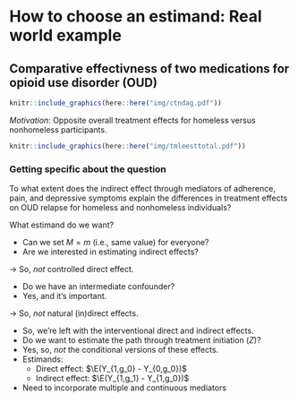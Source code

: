 # How to choose an estimand: Real world example {#estimandirl}

## Comparative effectivness of two medications for opioid use disorder (OUD)

```r
knitr::include_graphics(here::here("img/ctndag.pdf"))
```

_Motivation_: Opposite overall treatment effects for homeless versus
nonhomeless participants.

```r
knitr::include_graphics(here::here("img/tmleesttotal.pdf"))
```

### Getting specific about the question

To what extent does the indirect effect through mediators of adherence, pain,
and depressive symptoms explain the differences in treatment effects on OUD
relapse for homeless and nonhomeless individuals?

What estimand do we want?

- Can we set $M=m$ (i.e., same value) for everyone?
- Are we interested in estimating indirect effects?

$\rightarrow$ So, _not_ controlled direct effect.

- Do we have an intermediate confounder?
 + Yes, and it's important.

$\rightarrow$ So, _not_ natural (in)direct effects.

- So, we're left with the interventional direct and indirect effects.
- Do we want to estimate the path through treatment initiation ($Z$)?
 + Yes, so, _not_ the conditional versions of these effects.
 + Estimands:
   - Direct effect: $\E(Y_{1,g_0} - Y_{0,g_0})$
   - Indirect effect: $\E(Y_{1,g_1} - Y_{1,g_0})$
- Need to incorporate multiple and continuous mediators

